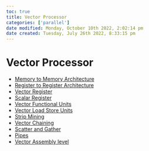 ```yaml
---
toc: true
title: Vector Processor
categories: ['parallel']
date modified: Monday, October 10th 2022, 2:02:14 pm
date created: Tuesday, July 26th 2022, 8:33:15 pm
---
```


# Vector Processor
- [Memory to Memory Architecture](Memory%20to%20Memory%20Architecture.qmd)
- [Register to Register Architecture](Register%20to%20Register%20Architecture.qmd)
- [Vector Register](Vector%20Register.qmd)
- [Scalar Register](Scalar%20Register.qmd)
- [Vector Functional Units](Vector%20Functional%20Units.qmd)
- [Vector Load Store Units](Vector%20Load%20Store%20Units.qmd)
- [Strip Mining](Strip%20Mining.qmd)
- [Vector Chaining](Vector%20Chaining.qmd)
- [Scatter and Gather](Scatter%20and%20Gather.qmd)
- [Pipes](Pipes.qmd)
- [Vector Assembly level](Vector%20Assembly%20level.qmd)



